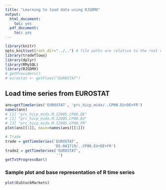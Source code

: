 ```yaml
---
title: "Learning to load data using RJSDMX"
output:
  html_document:
    toc: yes
  pdf_document:
    toc: yes
---
```



```r
library(knitr)
opts_knit$set(root.dir="../..") # file paths are relative to the root of the project directory
library(tradeflows)
library(dplyr)
library(RMySQL)
library(RJSDMX)
# getProviders()
# eurostat <- getFlows("EUROSTAT")
``` 

## Load time series from EUROSTAT
```r
ans=getTimeSeries('EUROSTAT', 'prc_hicp_midx/..CP00.EU+DE+FR')
names(ans)
# [1] "prc_hicp_midx.M.I2005.CP00.DE"
# [2] "prc_hicp_midx.M.I2005.CP00.EU"
# [3] "prc_hicp_midx.M.I2005.CP00.FR"
plot(ans[[1]], main=names(ans)[[1]])

# Trade
trade = getTimeSeries('EUROSTAT', 
                      'DS-041719/..CP00.EU+DE+FR')
trade2 = getTimeSeries('EUROSTAT',
                       '')
getTxtProgressBar()

``` 

### Sample plot and base representation of R time series
```r
plot(EuStockMarkets)
``` 
